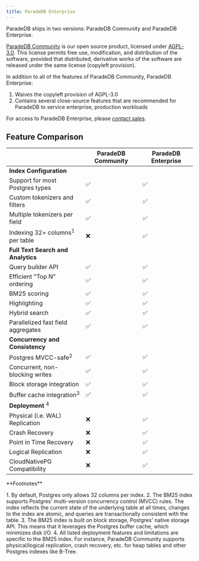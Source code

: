 ```yaml
---
title: ParadeDB Enterprise
---
```


ParadeDB ships in two versions: ParadeDB Community and ParadeDB Enterprise.

[ParadeDB Community](https://github.com/paradedb/paradedb) is our open source product, licensed under [AGPL-3.0](https://github.com/paradedb/paradedb/blob/dev/LICENSE).
This license permits free use, modification, and distribution of the software, provided that distributed, derivative works of the software are released under the same license
(copyleft provision).

In addition to all of the features of ParadeDB Community, ParadeDB Enterprise:

1. Waives the copyleft provision of AGPL-3.0
2. Contains several close-source features that are recommended for ParadeDB to service enterprise, production workloads

For access to ParadeDB Enterprise, please [contact sales](mailto:sales@paradedb.com).

## Feature Comparison

|                                            | ParadeDB Community | ParadeDB Enterprise |
| ------------------------------------------ | ------------------ | ------------------- |
| **Index Configuration**                    |                    |
| Support for most Postgres types            | ✅                 | ✅                  |
| Custom tokenizers and filters              | ✅                 | ✅                  |
| Multiple tokenizers per field              | ✅                 | ✅                  |
| Indexing 32+ columns<sup>1</sup> per table | ❌                 | ✅                  |
| **Full Text Search and Analytics**         |                    |
| Query builder API                          | ✅                 | ✅                  |
| Efficient "Top N" ordering                 | ✅                 | ✅                  |
| BM25 scoring                               | ✅                 | ✅                  |
| Highlighting                               | ✅                 | ✅                  |
| Hybrid search                              | ✅                 | ✅                  |
| Parallelized fast field aggregates         | ✅                 | ✅                  |
| **Concurrency and Consistency**            |                    |
| Postgres MVCC-safe<sup>2</sup>             | ✅                 | ✅                  |
| Concurrent, non-blocking writes            | ✅                 | ✅                  |
| Block storage integration                  | ✅                 | ✅                  |
| Buffer cache integration<sup>3</sup>       | ✅                 | ✅                  |
| **Deployment** <sup>4</sup>                |                    |
| Physical (i.e. WAL) Replication            | ❌                 | ✅                  |
| Crash Recovery                             | ❌                 | ✅                  |
| Point in Time Recovery                     | ❌                 | ✅                  |
| Logical Replication                        | ❌                 | ✅                  |
| CloudNativePG Compatibility                | ❌                 | ✅                  |

<Info>
**Footnotes**

<p className="text-sm">
  1. By default, Postgres only allows 32 columns per index.
    2. The BM25 index supports Postgres' multi-version concurrency control (MVCC)
  rules. The index reflects the current state of the underlying table at all
  times, changes to the index are atomic, and queries are transactionally
  consistent with the table.
    3. The BM25 index is built on block storage, Postgres' native storage API.
  This means that it leverages the Postgres buffer cache, which minimizes disk
  I/O.
  4. All listed deployment features and limitations are specific to the BM25 index. For instance,
   ParadeDB Community supports physical/logical replication, crash recovery, etc. for heap tables and other Postgres indexes like B-Tree.
</p>
</Info>
